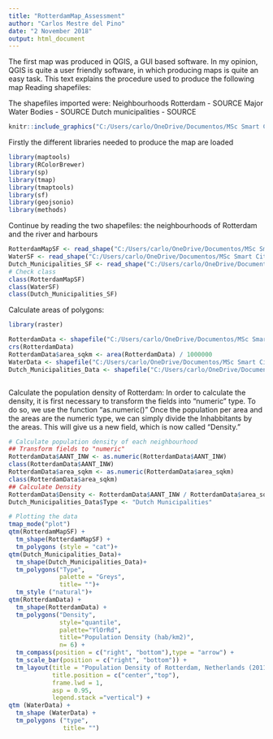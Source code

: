 ```yaml
---
title: "RotterdamMap_Assessment"
author: "Carlos Mestre del Pino"
date: "2 November 2018"
output: html_document
---
```



The first map was produced in QGIS, a GUI based software.
In my opinion, QGIS is quite a user friendly software, in which producing maps is quite an easy task.
This text explains the procedure used to produce the following map
Reading shapefiles:

The shapefiles imported were:
Neighbourhoods Rotterdam - SOURCE
Major Water Bodies - SOURCE
Dutch municipalities - SOURCE

```r
knitr::include_graphics("C:/Users/carlo/OneDrive/Documentos/MSc Smart Cities/GIS/Assessment 1/Rotterdam/Density_Map_Rotterdam_QGIS.png")
```


Firstly the different libraries needed to produce the map are loaded

```r

library(maptools)
library(RColorBrewer)
library(sp)
library(tmap)
library(tmaptools)
library(sf)
library(geojsonio)
library(methods)

```

Continue by reading the two shapefiles: the neighbourhoods of Rotterdam and the river and harbours

```r

RotterdamMapSF <- read_shape("C:/Users/carlo/OneDrive/Documentos/MSc Smart Cities/GIS/Assessment 1/R Map/Neighbourhoods_RDAM.shp", as.sf = TRUE)
WaterSF <- read_shape("C:/Users/carlo/OneDrive/Documentos/MSc Smart Cities/GIS/Assessment 1/R Map_2/Major_Water_Bodies_RDAM.shp", as.sf = TRUE)
Dutch_Municipalities_SF <- read_shape("C:/Users/carlo/OneDrive/Documentos/MSc Smart Cities/GIS/Assessment 1/R Map_2/Dutch_Municipalities.shp", as.sf=TRUE)
# Check class
class(RotterdamMapSF)
class(WaterSF)
class(Dutch_Municipalities_SF)


```

Calculate areas of polygons:


```r

library(raster)

RotterdamData <- shapefile("C:/Users/carlo/OneDrive/Documentos/MSc Smart Cities/GIS/Assessment 1/R Map/Neighbourhoods_RDAM.shp")
crs(RotterdamData)
RotterdamData$area_sqkm <- area(RotterdamData) / 1000000
WaterData <- shapefile("C:/Users/carlo/OneDrive/Documentos/MSc Smart Cities/GIS/Assessment 1/R Map_2/Major_Water_Bodies_RDAM.shp")
Dutch_Municipalities_Data <- shapefile("C:/Users/carlo/OneDrive/Documentos/MSc Smart Cities/GIS/Assessment 1/R Map_2/Dutch_Municipalities.shp")



```

Calculate the population density of Rotterdam:
In order to calculate the density, it is first necessary to transform the fields into "numeric" type.
To do so, we use the function "as.numeric()"
Once the population per area and the areas are the numeric type, we can simply divide the Inhabbitants by the areas. This will give us a new field, which is now called "Density."

```r
# Calculate population density of each neighbourhood
## Transform fields to "numeric"
RotterdamData$AANT_INW <- as.numeric(RotterdamData$AANT_INW)
class(RotterdamData$AANT_INW)
RotterdamData$area_sqkm <- as.numeric(RotterdamData$area_sqkm)
class(RotterdamData$area_sqkm)
## Calculate Density
RotterdamData$Density <- RotterdamData$AANT_INW / RotterdamData$area_sqkm
Dutch_Municipalities_Data$Type <- "Dutch Municipalities"


```



```r
# Plotting the data
tmap_mode("plot")
qtm(RotterdamMapSF) + 
  tm_shape(RotterdamMapSF) + 
  tm_polygons (style = "cat")+
qtm(Dutch_Municipalities_Data)+
  tm_shape(Dutch_Municipalities_Data)+
  tm_polygons("Type",
              palette = "Greys",
              title= "")+
  tm_style ("natural")+
qtm(RotterdamData) + 
  tm_shape(RotterdamData) + 
  tm_polygons("Density", 
              style="quantile",
              palette="YlOrRd",
              title="Population Density (hab/km2)",
              n= 6) + 
  tm_compass(position = c("right", "bottom"),type = "arrow") + 
  tm_scale_bar(position = c("right", "bottom")) +
  tm_layout(title = "Population Density of Rotterdam, Netherlands (2011)", 
            title.position = c("center","top"),
            frame.lwd = 1,
            asp = 0.95,
            legend.stack ="vertical") +
qtm (WaterData) +
  tm_shape (WaterData) +
  tm_polygons ("type",
               title= "")
```